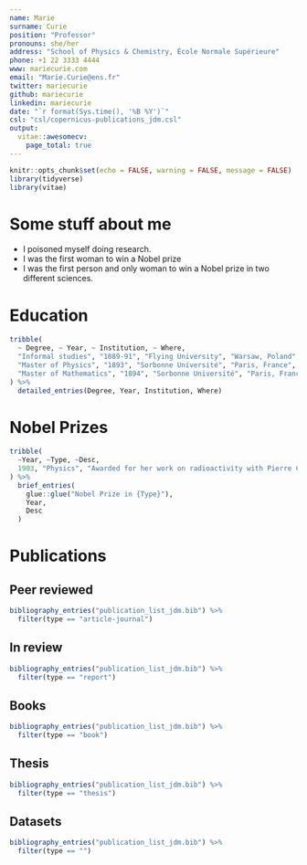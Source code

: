 ```yaml
---
name: Marie
surname: Curie
position: "Professor"
pronouns: she/her
address: "School of Physics & Chemistry, École Normale Supérieure"
phone: +1 22 3333 4444
www: mariecurie.com
email: "Marie.Curie@ens.fr"
twitter: mariecurie
github: mariecurie
linkedin: mariecurie
date: "`r format(Sys.time(), '%B %Y')`"
csl: "csl/copernicus-publications_jdm.csl"
output:
  vitae::awesomecv:
    page_total: true
---
```


```r
knitr::opts_chunk$set(echo = FALSE, warning = FALSE, message = FALSE)
library(tidyverse)
library(vitae)
```

# Some stuff about me

 * I poisoned myself doing research.
 * I was the first woman to win a Nobel prize
 * I was the first person and only woman to win a Nobel prize in two different sciences.

# Education

```r
tribble(
  ~ Degree, ~ Year, ~ Institution, ~ Where,
  "Informal studies", "1889-91", "Flying University", "Warsaw, Poland",
  "Master of Physics", "1893", "Sorbonne Université", "Paris, France",
  "Master of Mathematics", "1894", "Sorbonne Université", "Paris, France"
) %>%
  detailed_entries(Degree, Year, Institution, Where)
```

# Nobel Prizes

```r
tribble(
  ~Year, ~Type, ~Desc,
  1903, "Physics", "Awarded for her work on radioactivity with Pierre Curie and Henri Becquerel"
) %>%
  brief_entries(
    glue::glue("Nobel Prize in {Type}"),
    Year,
    Desc
  )
```

# Publications

## Peer reviewed

```r

bibliography_entries("publication_list_jdm.bib") %>%
  filter(type == "article-journal")


```

## In review

```r

bibliography_entries("publication_list_jdm.bib") %>%
  filter(type == "report")


```

## Books

```r

bibliography_entries("publication_list_jdm.bib") %>%
  filter(type == "book")


```

## Thesis

```r

bibliography_entries("publication_list_jdm.bib") %>%
  filter(type == "thesis")


```

## Datasets

```r

bibliography_entries("publication_list_jdm.bib") %>%
  filter(type == "")


```
